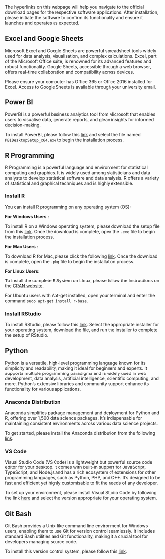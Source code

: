 ::: callout-note
The hyperlinks on this webpage will help you navigate to the official download pages for the respective software applications. After installation, please initiate the software to confirm its functionality and ensure it launches and operates as expected.
:::

## Excel and Google Sheets

Microsoft Excel and Google Sheets are powerful spreadsheet tools widely used for data analysis, visualisation, and complex calculations. Excel, part of the Microsoft Office suite, is renowned for its advanced features and robust functionality. Google Sheets, accessible through a web browser, offers real-time collaboration and compatibility across devices.

Please ensure your computer has Office 365 or Office 2016 installed for Excel. Access to Google Sheets is available through your university email.

## Power BI

PowerBI is a powerful business analytics tool from Microsoft that enables users to visualise data, generate reports, and glean insights for informed decision-making.

To install PowerBI, please follow this [link](https://www.microsoft.com/en-us/download/details.aspx?id=58494) and select the file named `PBIDesktopSetup_x64.exe` to begin the installation process.

## R Programming

R Programming is a powerful language and environment for statistical computing and graphics. It is widely used among statisticians and data analysts to develop statistical software and data analysis. R offers a variety of statistical and graphical techniques and is highly extensible.

::: {.panel-tabset group="language"}
### Install R

You can install R programming on any operating system (OS):

**For Windows Users** :

To install R on a Windows operating system, please download the setup file from this [link](https://cran.r-project.org/bin/windows/base/). Once the download is complete, open the `.exe` file to begin the installation process.

**For Mac Users** :

To download R for Mac, please click the following [link](https://cran.r-project.org/bin/macosx/big-sur-arm64/base/R-4.3.3-arm64.pkg). Once the download is complete, open the `.pkg` file to begin the installation process.

**For Linux Users**:

To install the complete R System on Linux, please follow the instructions on the [CRAN website](https://cran.r-project.org/).

For Ubuntu users with Apt-get installed, open your terminal and enter the command `sudo apt-get install r-base`.

### Install RStudio

To install RStudio, please follow this [link](https://www.rstudio.com/products/rstudio/download/#download). Select the appropriate installer for your operating system, download the file, and run the installer to complete the setup of RStudio.
:::

## Python

Python is a versatile, high-level programming language known for its simplicity and readability, making it ideal for beginners and experts. It supports multiple programming paradigms and is widely used in web development, data analysis, artificial intelligence, scientific computing, and more. Python's extensive libraries and community support enhance its functionality for various applications.

### Anaconda Distribution

Anaconda simplifies package management and deployment for Python and R, offering over 1,500 data science packages. It's indispensable for maintaining consistent environments across various data science projects.

To get started, please install the Anaconda distribution from the following [link](https://www.anaconda.com/download/success).

### VS Code

Visual Studio Code (VS Code) is a lightweight but powerful source code editor for your desktop. It comes with built-in support for JavaScript, TypeScript, and Node.js and has a rich ecosystem of extensions for other programming languages, such as Python, PHP, and C++. It's designed to be fast and efficient yet highly customisable to fit the needs of any developer.

To set up your environment, please install Visual Studio Code by following the link [here](https://code.visualstudio.com/download) and select the version appropriate for your operating system.

## Git Bash

Git Bash provides a Unix-like command line environment for Windows users, enabling them to use Git for version control seamlessly. It includes standard Bash utilities and Git functionality, making it a crucial tool for developers managing source code.

To install this version control system, please follow this [link](https://git-scm.com/downloads).
